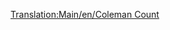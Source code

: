 [[Translation:Main/en/Coleman Count]]
{{Template:Aeronaves/Es
|Nombre=Coleman Count
|Imagen=[[File:en/VickersViscount.png|Coleman Count]]
|Precio=61.522 € (30.761 £)
|Velocidad=473 km/h (296 mph)
|Coste-anual=5.624 € (2,812 £)
|Diseño=1947
|Duración=24
|Capacidad=65 pasajeros y 8 sacos de correo
|
|Descripción=El Coleman Count es el primer avión con cuatro motores en el juego, y tiene una capacidad más grande.
|Vida-real=Vickers Viscount
}}